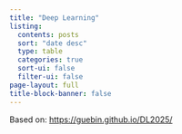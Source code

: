 ```yaml
---
title: "Deep Learning"
listing:
  contents: posts
  sort: "date desc"
  type: table
  categories: true
  sort-ui: false
  filter-ui: false
page-layout: full
title-block-banner: false
---
```


Based on: [https://guebin.github.io/DL2025/](https://guebin.github.io/DL2025/)

